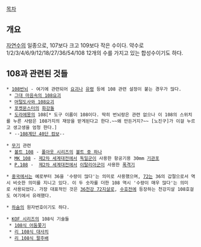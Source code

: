 [[목차]]

== 개요 ==
[[자연수]]의 일종으로, 107보다 크고 109보다 작은 수이다. 약수로 1/2/3/4/6/9/12/18/27/36/54/108 12개의 수를 가지고 있는 합성수이기도 하다.


== 108과 관련된 것들 ==
 * [[108번뇌]] - 여기에 관련되어 [[요괴]]나 [[유령]] 등에 108 관련 설정이 붙는 경우가 많다.
  * [[그대 마음속의 108요괴]]
  * [[머털도사와 108요괴]]
  * [[포켓몬스터]]의 [[화강돌]]
  * [[도라에몽]]의 108[* 도구 이름이 108이다. 딱히 번뇌랑은 관련 없으나 이 108의 스위치를 누른 사람은 108가지의 재앙을 받게된다고 한다.~~왜 만든거지?~~ [노진구]가 이걸 누르고 생고생을 엄청 한다.]
  * --[[108계단 40단 컴보]]--

 * [[무기]] 관련
  * [[볼트 108]] - [[폴아웃 시리즈]]의 [[볼트(폴아웃 시리즈)|볼트 중 하나]]
  * [[MK 108]] - [[제2차 세계대전]]에서 [[독일군]]이 사용한 항공기용 30mm [[기관포]]
  * [[P.108]] -  [[제2차 세계대전]]에서 [[이탈리아군]]이 사용한 [[폭격기]]

 * [[중국]]에서는 예로부터 36을 '수량이 많다'는 의미로 사용했으며, [[72]]는 36의 갑절으로서 역시 비슷한 의미를 지니고 있다. 이 두 숫자를 더한 108 역시 '수량이 매우 많다'는 의미로 사용되었다. 가장 대표적인 것은 [[36천강 72지살]]로, [[수호전]]에 등장하는 천강지살 108호걸도 여기에서 유래했다.

 * [[하슘]]의 원자번호이기도 하다.

 * [[KOF 시리즈]]의 108식 기술들
  * [[108식 어둠쫓기]]
  * [[리 108식 대사치]]
  * [[리 108식 팔주배]]
